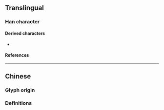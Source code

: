 {{also|湯}}
{{character info}}
==Translingual==

===Han character===
{{Han char|rn=85|rad=水|as=03|sn=6|four=|canj=ENSH|ids=⿰氵𠃓}}

====Derived characters====
* {{l|mul|[[烫]] [[荡]] [[铴]] [[𬂱]] [[𬍡]] [[𰩹]]}}

====References====
{{Han ref|kx=0607.051|hdz=31556.010|uh=6C64|ud=27748}}

----

==Chinese==

===Glyph origin===
{{Han simp|湯|f=昜|t=𠃓}}

===Definitions===
{{zh-see|湯}}